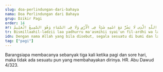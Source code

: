 ```yaml
---
slug: doa-perlindungan-dari-bahaya
nama: Doa Perlindungan dari Bahaya
grup: Dzikir Pagi
order: 14
ar: بِسْمِ اللَّهِ الَّذِی لَا يَضُرُّ مَعَ اسْمِهِ شَيْءٌ فِی الْأَرْضِ وَلَا فِی السَّمَاءِ وَهُوَ السَّمِيعُ الْعَلِيمُ.
tr: Bismillaahil-ladzii laa yadhurru ma'asmihii syai'un fil-ardhi wa laa fis-samaa'i wa huwas-samii'ul-'aliim.
idn: Dengan nama Allah yang bila disebut, segala sesuatu di bumi dan langit tidak akan berbahaya, Dia-lah Yang Maha Mendengar lagi Maha Mengetahui. (Dibaca 3x)
tag: ["pagi"]
---
```


Barangsiapa membacanya sebanyak tiga kali ketika pagi dan sore hari, maka tidak ada sesuatu pun yang membahayakan dirinya. HR. Abu Dawud 4/323.
